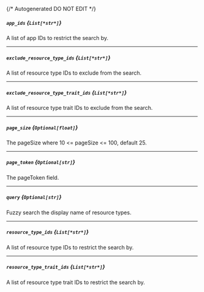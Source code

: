 {/* Autogenerated DO NOT EDIT  */}
##### `app_ids` *{`List[*str*]`}*
A list of app IDs to restrict the search by.

---
##### `exclude_resource_type_ids` *{`List[*str*]`}*
A list of resource type IDs to exclude from the search.

---
##### `exclude_resource_type_trait_ids` *{`List[*str*]`}*
A list of resource type trait IDs to exclude from the search.

---
##### `page_size` *{`Optional[float]`}*
The pageSize where 10 \<\= pageSize \<\= 100, default 25.

---
##### `page_token` *{`Optional[str]`}*
The pageToken field.

---
##### `query` *{`Optional[str]`}*
Fuzzy search the display name of resource types.

---
##### `resource_type_ids` *{`List[*str*]`}*
A list of resource type IDs to restrict the search by.

---
##### `resource_type_trait_ids` *{`List[*str*]`}*
A list of resource type trait IDs to restrict the search by.


